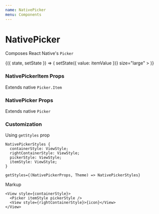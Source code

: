 ```yaml
---
name: NativePicker
menu: Components
---
```




# NativePicker

Composes React Native's `Picker`

<Playground>
  <State initial={{ value: 'js' }}>
    {({ state, setState }) => (
      <NativePicker
        selectedValue={state.value}
        onValueChange={(itemValue, itemIndex) => setState({ value: itemValue })}
        size="large"
      >
        <NativePickerItem label="C" value="c" />
        <NativePickerItem label="C#" value="c#" />
        <NativePickerItem label="C++" value="c++" />
        <NativePickerItem label="CSS" value="css" />
        <NativePickerItem label="Elixir" value="elixir" />
        <NativePickerItem label="Elm" value="elm" />
        <NativePickerItem label="Erlang" value="erlang" />
        <NativePickerItem label="Go" value="go" />
        <NativePickerItem label="Haskell" value="haskell" />
        <NativePickerItem label="HTML" value="html" />
        <NativePickerItem label="Java" value="java" />
        <NativePickerItem label="JavaScript" value="js" />
        <NativePickerItem label="Lua" value="lua" />
        <NativePickerItem label="Python" value="python" />
        <NativePickerItem label="R" value="r" />
        <NativePickerItem label="Ruby" value="ruby" />
        <NativePickerItem label="Rust" value="rust" />
        <NativePickerItem label="Switft" value="swift" />
        <NativePickerItem label="Typescript" value="typescript" />
      </NativePicker>
    )}
  </State>
</Playground>

### NativePickerItem Props

Extends native `Picker.Item`

<Props of={NativePickerItem} />

### NativePicker Props

Extends native `Picker`

<Props of={NativePicker} />

### Customization

Using `getStyles` prop

```
NativePickerStyles {
  containerStyle: ViewStyle;
  rightContainerStyle: ViewStyle;
  pickerStyle: ViewStyle;
  itemStyle: ViewStyle;
}

getStyles={(NativePickerProps, Theme) => NativePickerStyles}
```

Markup

```tsx
<View style={containerStyle}>
  <Picker itemStyle pickerStyle />
  <View style={rightContainerStyle}>{icon}</View>
</View>
```
